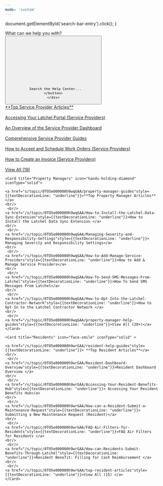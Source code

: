 ```yaml
---
mode: 'custom'
---
```


  document.getElementById('search-bar-entry').click();
}

<div className="relative w-full flex items-center justify-center" style={{ height: '20rem', overflow: 'hidden'}}>
  <div className="absolute inset-0 bg-primary dark:bg-primary-light" style={{opacity: 0.05 }}></div>
  <div style={{ position: 'absolute', textAlign: 'center', padding: '0 1rem' }}>
    <div
      className="text-gray-900 dark:text-gray-200"
      style={{
       fontWeight: '600',
       fontSize: '28px',
       margin: '0',
      }}
    >
      What can we help you with?
    </div>
    <div className="flex items-center justify-center">
    <button
      type="button"
      className="hidden w-full lg:flex items-center text-sm leading-6 rounded-lg py-1.5 pl-2.5 pr-3 shadow-sm text-gray-400 dark:text-white/50 bg-background-light dark:bg-background-dark dark:brightness-[1.1] dark:ring-1 dark:hover:brightness-[1.25] ring-1 ring-gray-400/20 hover:ring-gray-600/25 dark:ring-gray-600/30 dark:hover:ring-gray-500/30 focus:outline-primary"
      id="home-search-entry"
      style={{
        marginTop: '2rem',
        maxWidth: '28rem',
      }}
      onClick={openSearch}
    >
      <svg
        className="h-4 w-4 ml-1.5 mr-3 flex-none bg-gray-500 hover:bg-gray-600 dark:bg-white/50 dark:hover:bg-white/70"
        style={{
         maskImage:
           'url("https://mintlify.b-cdn.net/v6.5.1/solid/magnifying-glass.svg")',
         maskRepeat: 'no-repeat',
         maskPosition: 'center center',
        }}
      />

      Search the Help Center...
    </button>
    </div>
  </div>
</div>

<div
  style={{marginTop: '2rem', marginBottom: '8rem', maxWidth: '70rem', marginLeft: 'auto',
   marginRight: 'auto', paddingLeft: '1.25rem',
   paddingRight: '1.25rem' }}
>
  <CardGroup cols={3}>
    <Card title="Service Providers" icon="wrench" iconType="solid" >
    <a href="/s/topic/0TO5e000000h9wpGAA/service-provider-help-guides" style={{textDecorationLine: "underline"}}>**Top Service Provider Articles**</a>
  <br/>
  <br/>
    <a href="/s/topic/0TO5e000000h9wpGAA/Accessing-your-Latchel-portal"style={{textDecorationLine: "underline"}}>Accessing Your Latchel Portal (Service Providers)</a>
  <br/>
   <br/>
    <a href="/s/topic/0TO5e000000h9wpGAA/An-Overview-of-the-Service-Provider-Log-In-Dashboard"style={{textDecorationLine: "underline"}}>An Overview of the Service Provider Dashboard</a>
  <br/>
   <br/>
    <a href="/s/topic/0TO5e000000h9wpGAA/Comprehensive-Service-Provider-Guides"style={{textDecorationLine: "underline"}}>Comprehensive Service Provider Guides</a>
  <br/>
   <br/>
    <a href="/s/topic/0TO5e000000h9wpGAA/How-to-Accept-and-Schedule-Work-Orders"style={{textDecorationLine: "underline"}}>How to Accept and Schedule Work Orders (Service Providers)</a>
  <br/>
   <br/>
    <a href="/s/topic/0TO5e000000h9wpGAA/How-to-Create-an-Invoice"style={{textDecorationLine: "underline"}}>How to Create an Invoice (Service Providers)</a>
  <br/>
   <br/>
    <a href="/s/topic/0TO5e000000h9wpGAA/top-service-provider-articles"style={{textDecorationLine: "underline"}}>View All (19)</a>
    </Card>

    <Card title="Property Managers" icon="hands-holding-diamond" iconType="solid">

    <a href="s/topic/0TO5e000000h9wqGAA/property-manager-guides"style={{textDecorationLine: "underline"}}>**Top Property Manager Articles**</a>
    <br/>
     <br/>
    <a href="/s/topic/0TO5e000000h9wqGAA/How-to-Install-the-Latchel-Data-Sync-Extension"style={{textDecorationLine: "underline"}}>How to Install the Latchel Data Sync Extension </a>
    <br/>
     <br/>
    <a href="/s/topic/0TO5e000000h9wqGAA/Managing-Severity-and-Responsibility-Settings"style={{textDecorationLine: "underline"}}> Managing Severity and Responsibility Settings</a>
    <br/>
     <br/>
    <a href="/s/topic/0TO5e000000h9wqGAA/How-to-Add-Manage-Service-Providers"style={{textDecorationLine: "underline"}}>How to Add & Manage Service Providers</a>
    <br/>
     <br/>
    <a href="/s/topic/0TO5e000000h9wqGAA/How-To-Send-SMS-Messages-From-Latchel"style={{textDecorationLine: "underline"}}>How To Send SMS Messages From Latchel</a>
    <br/>
     <br/>
    <a href="/s/topic/0TO5e000000h9wqGAA/How-to-Opt-Into-the-Latchel-Contractor-Network"style={{textDecorationLine: "underline"}}>How to Opt-In to the Latchel Contractor Network </a>
    <br/>
     <br/>
    <a href="/s/topic/0TO5e000000h9wqGAA/property-manager-help-guides"style={{textDecorationLine: "underline"}}>View All (20+)</a>
    </Card>

    <Card title="Residents" icon="face-smile" iconType="solid" >

    <a href="/s/topic/0TO5e000000h9wrGAA/resident-help-guides"style={{textDecorationLine: "underline"}}> **Top Resident Articles**</a>
    <br/>
     <br/>
    <a href="/s/topic/0TO5e000000h9wrGAA/Resident-Dashboard-Overview"style={{textDecorationLine: "underline"}}>Resident Dashboard Overview </a>
    <br/>
     <br/>
    <a href="/s/topic/0TO5e000000h9wrGAA/Accessing-Your-Resident-Benefits-Hub"style={{textDecorationLine: "underline"}}> Accessing Your Resident Benefits Hub</a>
    <br/>
     <br/>
    <a href="/s/topic/0TO5e000000h9wrGAA/How-can-a-Resident-Submit-a-Maintenance-Request"style={{textDecorationLine: "underline"}}> Submitting a New Maintenance Request (Resident)</a>
    <br/>
     <br/>
    <a href="/s/topic/0TO5e000000h9wrGAA/FAQ-Air-Filters-for-Residents"style={{textDecorationLine: "underline"}}>FAQ Air Filters for Residents </a>
    <br/>
     <br/>
    <a href="/s/topic/0TO5e000000h9wrGAA/How-can-Residents-Submit-Benefits-Through-Latchel"style={{textDecorationLine: "underline"}}>Resident Benefit: Filling for Cash Reimbursement </a>
    <br/>
     <br/>
    <a href="/s/topic/0TO5e000000h9wrGAA/top-resident-articles"style={{textDecorationLine: "underline"}}>View All (15) </a>
    </Card>
  </CardGroup>

  <br/>

</div>

